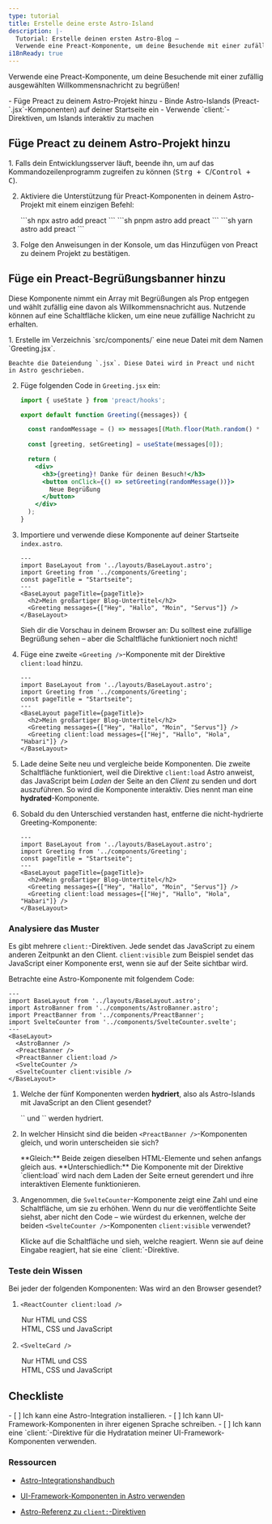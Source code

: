 ```yaml
---
type: tutorial
title: Erstelle deine erste Astro-Island
description: |-
  Tutorial: Erstelle deinen ersten Astro-Blog —
  Verwende eine Preact-Komponente, um deine Besuchende mit einer zufällig ausgewählten Begrüßung zu empfangen
i18nReady: true
---
```



Verwende eine Preact-Komponente, um deine Besuchende mit einer zufällig ausgewählten Willkommensnachricht zu begrüßen!

<PreCheck>
  - Füge Preact zu deinem Astro-Projekt hinzu
  - Binde Astro-Islands (Preact-`.jsx`-Komponenten) auf deiner Startseite ein
  - Verwende `client:`-Direktiven, um Islands interaktiv zu machen
</PreCheck>

## Füge Preact zu deinem Astro-Projekt hinzu

<Steps>
1. Falls dein Entwicklungsserver läuft, beende ihn, um auf das Kommandozeilen&shy;programm zugreifen zu können (<kbd>Strg + C</kbd>/<kbd>Control + C</kbd>).

2. Aktiviere die Unterstützung für Preact-Komponenten in deinem Astro-Projekt mit einem einzigen Befehl:

    <PackageManagerTabs>
      <Fragment slot="npm">
        ```sh
        npx astro add preact
        ```
      </Fragment>
      <Fragment slot="pnpm">
        ```sh
        pnpm astro add preact
        ```
      </Fragment>
      <Fragment slot="yarn">
        ```sh
        yarn astro add preact
        ```
      </Fragment>
    </PackageManagerTabs>

3. Folge den Anweisungen in der Konsole, um das Hinzufügen von Preact zu deinem Projekt zu bestätigen.
</Steps>

## Füge ein Preact-Begrüßungsbanner hinzu

Diese Komponente nimmt ein Array mit Begrüßungen als Prop entgegen und wählt zufällig eine davon als Willkommensnachricht aus. Nutzende können auf eine Schaltfläche klicken, um eine neue zufällige Nachricht zu erhalten.

<Steps>
1. Erstelle im Verzeichnis `src/components/` eine neue Datei mit dem Namen `Greeting.jsx`.

    Beachte die Dateiendung `.jsx`. Diese Datei wird in Preact und nicht in Astro geschrieben.

2. Füge folgenden Code in `Greeting.jsx` ein:

    ```jsx title="src/components/Greeting.jsx"
    import { useState } from 'preact/hooks';

    export default function Greeting({messages}) {

      const randomMessage = () => messages[(Math.floor(Math.random() * messages.length))];
      
      const [greeting, setGreeting] = useState(messages[0]);

      return (
        <div> 
          <h3>{greeting}! Danke für deinen Besuch!</h3>
          <button onClick={() => setGreeting(randomMessage())}>
            Neue Begrüßung
          </button>
        </div>
      );
    }
    ```

3. Importiere und verwende diese Komponente auf deiner Startseite `index.astro`.

    ```astro title="src/pages/index.astro" ins={3,8}
    ---
    import BaseLayout from '../layouts/BaseLayout.astro';
    import Greeting from '../components/Greeting';
    const pageTitle = "Startseite";
    ---
    <BaseLayout pageTitle={pageTitle}>
      <h2>Mein großartiger Blog-Untertitel</h2>
      <Greeting messages={["Hey", "Hallo", "Moin", "Servus"]} />
    </BaseLayout>
    ```

    Sieh dir die Vorschau in deinem Browser an: Du solltest eine zufällige Begrüßung sehen – aber die Schaltfläche funktioniert noch nicht!


4. Füge eine zweite `<Greeting />`-Komponente mit der Direktive `client:load` hinzu.

    ```astro title="src/pages/index.astro" ins={9} "client:load"
    ---
    import BaseLayout from '../layouts/BaseLayout.astro';
    import Greeting from '../components/Greeting';
    const pageTitle = "Startseite";
    ---
    <BaseLayout pageTitle={pageTitle}>
      <h2>Mein großartiger Blog-Untertitel</h2>
      <Greeting messages={["Hey", "Hallo", "Moin", "Servus"]} />
      <Greeting client:load messages={["Hej", "Hallo", "Hola", "Habari"]} />
    </BaseLayout>
    ```

  5. Lade deine Seite neu und vergleiche beide Komponenten. Die zweite Schaltfläche funktioniert, weil die Direktive `client:load` Astro anweist, das JavaScript beim _Laden_ der Seite an den _Client_ zu senden und dort auszuführen. So wird die Komponente interaktiv. Dies nennt man eine **hydrated**-Komponente.
  
  6. Sobald du den Unterschied verstanden hast, entferne die nicht-hydrierte Greeting-Komponente:

      ```astro title="src/pages/index.astro" del={8} "client:load"
      ---
      import BaseLayout from '../layouts/BaseLayout.astro';
      import Greeting from '../components/Greeting';
      const pageTitle = "Startseite";
      ---
      <BaseLayout pageTitle={pageTitle}>
        <h2>Mein großartiger Blog-Untertitel</h2>
        <Greeting messages={["Hey", "Hallo", "Moin", "Servus"]} />
        <Greeting client:load messages={["Hej", "Hallo", "Hola", "Habari"]} />
      </BaseLayout>
      ```
</Steps>

<Box icon="question-mark">

### Analysiere das Muster

Es gibt mehrere `client:`-Direktiven. Jede sendet das JavaScript zu einem anderen Zeitpunkt an den Client. `client:visible` zum Beispiel sendet das JavaScript einer Komponente erst, wenn sie auf der Seite sichtbar wird.

Betrachte eine Astro-Komponente mit folgendem Code:

```astro
---
import BaseLayout from '../layouts/BaseLayout.astro';
import AstroBanner from '../components/AstroBanner.astro';
import PreactBanner from '../components/PreactBanner';
import SvelteCounter from '../components/SvelteCounter.svelte';
---
<BaseLayout>
  <AstroBanner />
  <PreactBanner />
  <PreactBanner client:load />
  <SvelteCounter />
  <SvelteCounter client:visible />
</BaseLayout>
```

1. Welche der fünf Komponenten werden **hydriert**, also als Astro-Islands mit JavaScript an den Client gesendet?

    <p>
      <Spoiler>`<PreactBanner client:load />` und `<SvelteCounter client:visible />` werden hydriert.</Spoiler>
    </p>

2. In welcher Hinsicht sind die beiden `<PreactBanner />`-Komponenten gleich, und worin unterscheiden sie sich?

    <p>
      <Spoiler>**Gleich:** Beide zeigen dieselben HTML-Elemente und sehen anfangs gleich aus. **Unterschiedlich:** Die Komponente mit der Direktive `client:load` wird nach dem Laden der Seite erneut gerendert und ihre interaktiven Elemente funktionieren.</Spoiler>
    </p>

3. Angenommen, die `SvelteCounter`-Komponente zeigt eine Zahl und eine Schaltfläche, um sie zu erhöhen. Wenn du nur die veröffentlichte Seite siehst, aber nicht den Code – wie würdest du erkennen, welche der beiden `<SvelteCounter />`-Komponenten `client:visible` verwendet? 

    <p>
      <Spoiler>Klicke auf die Schaltfläche und sieh, welche reagiert. Wenn sie auf deine Eingabe reagiert, hat sie eine `client:`-Direktive.</Spoiler>
    </p>
</Box>



<Box icon="question-mark">

### Teste dein Wissen

Bei jeder der folgenden Komponenten: Was wird an den Browser gesendet?

1. `<ReactCounter client:load />`

    <MultipleChoice>
      <Option>
        Nur HTML und CSS
      </Option>
      <Option isCorrect>
        HTML, CSS und JavaScript
      </Option>
    </MultipleChoice>

2. `<SvelteCard />`

    <MultipleChoice>
      <Option  isCorrect>
        Nur HTML und CSS
      </Option>
      <Option>
        HTML, CSS und JavaScript 
      </Option>
    </MultipleChoice>
</Box>

<Box icon="check-list">

## Checkliste

<Checklist>
- [ ] Ich kann eine Astro-Integration installieren.
- [ ] Ich kann UI-Framework-Komponenten in ihrer eigenen Sprache schreiben.
- [ ] Ich kann eine `client:`-Direktive für die Hydratation meiner UI-Framework-Komponenten verwenden.
</Checklist>
</Box>

### Ressourcen

- [Astro-Integrationshandbuch](/de/guides/integrations-guide/)

- [UI-Framework-Komponenten in Astro verwenden](/de/guides/framework-components/#framework-komponenten-nutzen)

- [Astro-Referenz zu `client:`-Direktiven](/de/reference/directives-reference/#client-directives)
